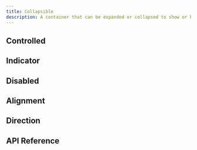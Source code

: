 ```yaml
---
title: Collapsible
description: A container that can be expanded or collapsed to show or hide content.
---
```














<Framework id="react">
	<Preview framework="react" files={{ 'app.tsx': DefaultReactRaw }} client:visible>
		<DefaultReact client:visible />
	</Preview>
</Framework>
<Framework id="svelte">
	<Preview framework="svelte" files={{ 'app.svelte': DefaultSvelteRaw }} client:visible>
		<DefaultSvelte client:visible />
	</Preview>
</Framework>

## Controlled

<Framework id="react">
	<Preview framework="react" files={{ 'app.tsx': ControlledReactRaw }} client:visible>
		<ControlledReact client:visible />
	</Preview>
</Framework>
<Framework id="svelte">
	<Preview framework="svelte" files={{ 'app.svelte': ControlledSvelteRaw }} client:visible>
		<ControlledSvelte client:visible />
	</Preview>
</Framework>

## Indicator

<Framework id="react">
	<Preview framework="react" files={{ 'app.tsx': IndicatorReactRaw }} client:visible>
		<IndicatorReact client:visible />
	</Preview>
</Framework>
<Framework id="svelte">
	<Preview framework="svelte" files={{ 'app.svelte': IndicatorSvelteRaw }} client:visible>
		<IndicatorSvelte client:visible />
	</Preview>
</Framework>

## Disabled

<Framework id="react">
	<Preview framework="react" files={{ 'app.tsx': DisabledReactRaw }} client:visible>
		<DisabledReact client:visible />
	</Preview>
</Framework>
<Framework id="svelte">
	<Preview framework="svelte" files={{ 'app.svelte': DisabledSvelteRaw }} client:visible>
		<DisabledSvelte client:visible />
	</Preview>
</Framework>

## Alignment

<Framework id="react">
	<Preview framework="react" files={{ 'app.tsx': AlignmentReactRaw }} client:visible>
		<AlignmentReact client:visible />
	</Preview>
</Framework>
<Framework id="svelte">
	<Preview framework="svelte" files={{ 'app.svelte': AlignmentSvelteRaw }} client:visible>
		<AlignmentSvelte client:visible />
	</Preview>
</Framework>

## Direction

<Framework id="react">
	<Preview framework="react" files={{ 'app.tsx': DirReactRaw }} client:visible>
		<DirReact client:visible />
	</Preview>
</Framework>
<Framework id="svelte">
	<Preview framework="svelte" files={{ 'app.svelte': DirSvelteRaw }} client:visible>
		<DirSvelte client:visible />
	</Preview>
</Framework>

## API Reference

<ApiTable />
